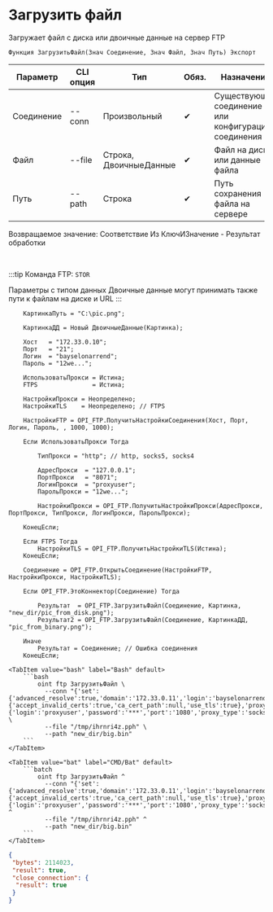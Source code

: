 ﻿---
sidebar_position: 1
description: Загрузить файл и другие функции для работы с FTP в Открытом пакете интеграций - бесплатной open-source библиотеке интеграций для 1С:Предприятие 8, OneScript и CLI
keywords: [1C, 1С, 1С:Предприятие, 1С:Предприятие 8.3, API, Интеграция, Сервисы, Обмен, OneScript, CLI, FTP]
---


# Загрузить файл
 Загружает файл с диска или двоичные данные на сервер FTP



`Функция ЗагрузитьФайл(Знач Соединение, Знач Файл, Знач Путь) Экспорт`

  | Параметр | CLI опция | Тип | Обяз. | Назначение |
  |-|-|-|-|-|
  | Соединение | --conn | Произвольный | &#x2714; | Существующее соединение или конфигурация соединения |
  | Файл | --file | Строка, ДвоичныеДанные | &#x2714; | Файл на диске или данные файла |
  | Путь | --path | Строка | &#x2714; | Путь сохранения файла на сервере |

  
  Возвращаемое значение:   Соответствие Из КлючИЗначение - Результат обработки

<br/>

:::tip
Команда FTP: `STOR`

Параметры с типом данных Двоичные данные могут принимать также пути к файлам на диске и URL
:::
<br/>



```bsl title="Пример использования для 1С:Предприятие/OneScript"
    КартинкаПуть = "C:\pic.png";

    КартинкаДД = Новый ДвоичныеДанные(Картинка);

    Хост   = "172.33.0.10";
    Порт   = "21";
    Логин  = "bayselonarrend";
    Пароль = "12we...";

    ИспользоватьПрокси = Истина;
    FTPS               = Истина;

    НастройкиПрокси = Неопределено;
    НастройкиTLS    = Неопределено; // FTPS

    НастройкиFTP = OPI_FTP.ПолучитьНастройкиСоединения(Хост, Порт, Логин, Пароль, , 1000, 1000);

    Если ИспользоватьПрокси Тогда

        ТипПрокси = "http"; // http, socks5, socks4

        АдресПрокси  = "127.0.0.1";
        ПортПрокси   = "8071";
        ЛогинПрокси  = "proxyuser";
        ПарольПрокси = "12we...";

        НастройкиПрокси = OPI_FTP.ПолучитьНастройкиПрокси(АдресПрокси, ПортПрокси, ТипПрокси, ЛогинПрокси, ПарольПрокси);

    КонецЕсли;

    Если FTPS Тогда
        НастройкиTLS = OPI_FTP.ПолучитьНастройкиTLS(Истина);
    КонецЕсли;

    Соединение = OPI_FTP.ОткрытьСоединение(НастройкиFTP, НастройкиПрокси, НастройкиTLS);

    Если OPI_FTP.ЭтоКоннектор(Соединение) Тогда

        Результат  = OPI_FTP.ЗагрузитьФайл(Соединение, Картинка, "new_dir/pic_from_disk.png");
        Результат2 = OPI_FTP.ЗагрузитьФайл(Соединение, КартинкаДД, "pic_from_binary.png");

    Иначе
        Результат = Соединение; // Ошибка соединения
    КонецЕсли;
```
    

 <Tabs>
  
    <TabItem value="bash" label="Bash" default>
        ```bash
            oint ftp ЗагрузитьФайл \
              --conn "{'set':{'advanced_resolve':true,'domain':'172.33.0.11','login':'bayselonarrend','passive':true,'password':'***','port':'21','read_timeout':'1000','write_timeout':'1000'},'tls':{'accept_invalid_certs':true,'ca_cert_path':null,'use_tls':true},'proxy':{'login':'proxyuser','password':'***','port':'1080','proxy_type':'socks5','server':'127.0.0.1'}}" \
              --file "/tmp/ihrnri4z.pph" \
              --path "new_dir/big.bin"
        ```
    </TabItem>
  
    <TabItem value="bat" label="CMD/Bat" default>
        ```batch
            oint ftp ЗагрузитьФайл ^
              --conn "{'set':{'advanced_resolve':true,'domain':'172.33.0.11','login':'bayselonarrend','passive':true,'password':'***','port':'21','read_timeout':'1000','write_timeout':'1000'},'tls':{'accept_invalid_certs':true,'ca_cert_path':null,'use_tls':true},'proxy':{'login':'proxyuser','password':'***','port':'1080','proxy_type':'socks5','server':'127.0.0.1'}}" ^
              --file "/tmp/ihrnri4z.pph" ^
              --path "new_dir/big.bin"
        ```
    </TabItem>
</Tabs>


```json title="Результат"
{
 "bytes": 2114023,
 "result": true,
 "close_connection": {
  "result": true
 }
}
```
